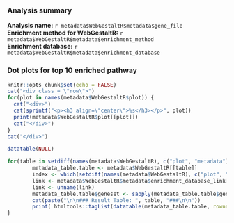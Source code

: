 ### Analysis summary

**Analysis name:** `r metadata$WebGestaltR$metadata$gene_file`  
**Enrichment method for WebGestaltR:** `r metadata$WebGestaltR$metadata$enrichment_method`  
**Enrichment database:** `r metadata$WebGestaltR$metadata$enrichment_database`  


### Dot plots for top 10 enriched pathway

```r
knitr::opts_chunk$set(echo = FALSE)
cat("<div class = \"row\">")
for(plot in names(metadata$WebGestaltR$plot)) {
  cat("<div>")
  cat(sprintf("<p><h3 align=\"center\">%s</h3></p>", plot))
  print(metadata$WebGestaltR$plot[[plot]])
  cat("</div>")
}
cat("</div>")
```


```r
datatable(NULL)
```

```r
for(table in setdiff(names(metadata$WebGestaltR), c("plot", "metadata"))){ 
        metadata_table.table <- metadata$WebGestaltR[[table]]
        index <- which(setdiff(names(metadata$WebGestaltR), c("plot", "metadata")) %in% table)
        link <- metadata$WebGestaltR$metadata$enrichment_database_link[index]
        link <- unname(link)
        metadata_table.table$geneset <- sapply(metadata_table.table$geneset, function(geneset) sprintf("<a href=\"%s%s\">%s</a>", link, geneset, geneset))
        cat(paste("\n\n### Result Table: ", table, "###\n\n"))
        print( htmltools::tagList(datatable(metadata_table.table, rownames = FALSE, options = list(pageLength = 5, scrollX=T, autoWidth = TRUE, columnDefs = list(list(width = '500px', targets = 1))), escape = FALSE )))
}
```

